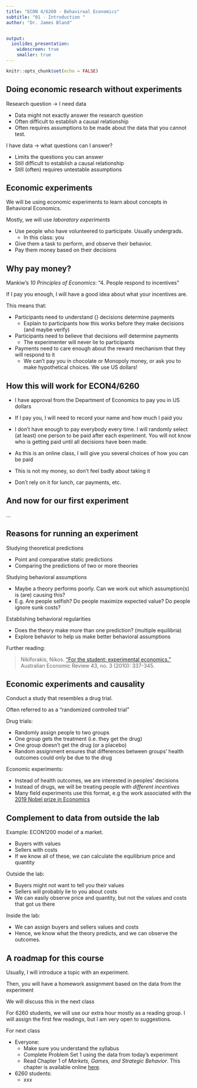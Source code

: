 ---
title: "ECON 4/6260 - Behaviroal Economics"
subtitle: "01 - Introduction "
author: "Dr. James Bland"


output:
  ioslides_presentation:
    widescreen: true
    smaller: true
---

```{r setup, include=FALSE}
knitr::opts_chunk$set(echo = FALSE)
```


## Doing economic research without experiments

Research question $\rightarrow$ I need data

* Data might not exactly answer the research question
* Often difficult to establish a causal relationship 
* Often requires assumptions to be made about the data that you cannot test.


I have data $\rightarrow$ what questions can I answer?

* Limits the questions you can answer
* Still difficult to establish a causal relationship
* Still (often) requires untestable assumptions

## Economic experiments

We will be using economic experiments to learn about concepts in Behavioral Economics.

Mostly, we will use *laboratory experiments*

* Use people who have volunteered to participate. Usually undergrads.
  + In this class: you
* Give them a task to perform, and observe their behavior.
* Pay them money based on their decisions

## Why pay money?

Mankiw's *10 Principles of Economics*: "4. People respond to incentives"

If I pay you enough, I will have a good idea about what your incentives are. 

This means that:

* Participants need to understand {\bf how} decisions determine payments
  + Explain to participants how this works before they make decisions (and maybe verify)
* Participants need to believe that decisions *will* determine payments 
  + The experimenter will never lie to participants
* Payments need to care enough about the reward mechanism that they will respond to it
  + We can't pay you in chocolate or Monopoly money, or ask you to make hypothetical choices. We use US dollars!

## How this will work for ECON4/6260


* I have approval from the Department of Economics to pay you in US dollars
* If I pay you, I will need to record your name and how much I paid you
* I don't have enough to pay everybody every time. I will randomly select (at least) one person to be paid after each experiment. You will not know who is getting paid until all decisions have been made.
* As this is an online class, I will give you several choices of how you can be paid

* This is not my money, so don't feel badly about taking it
* Don't rely on it for lunch, car payments, etc.

## And now for our first experiment

...

## Reasons for running an experiment 

Studying theoretical predictions

* Point and comparative static predictions
* Comparing the predictions of two or more theories

Studying behavioral assumptions

* Maybe a theory performs poorly. Can we work out which assumption(s) is (are) causing this?
* E.g. Are people selfish? Do people maximize expected value? Do people ignore sunk costs?



Establishing behavioral regularities

* Does the theory make more than one prediction? (multiple equilibria)
* Explore behavior to help us make better behavioral assumptions


Further reading: 

> Nikiforakis, Nikos. ["For the student: experimental economics."](https://onlinelibrary.wiley.com/doi/full/10.1111/j.1467-8462.2010.00607.x?casa_token=K6AYdLRDvdAAAAAA%3AideO69vzWNyKiBui76sE4jOLASAPBw0JoDZ97Uxy0POWYZ_pOV-T1feeFWAOtUdY9fWIYXcFSNGe3RJ6) Australian Economic Review 43, no. 3 (2010): 337-345.

## Economic experiments and causality

Conduct a study that resembles a drug trial.

Often referred to as a "randomized controlled trial"


Drug trials:

* Randomly assign people to two groups
* One group gets the treatment (i.e. they get the drug)
* One group doesn't get the drug (or a placebo)
* Random assignment ensures that differences between groups' health outcomes could only be due to the drug

Economic experiments:

* Instead of health outcomes, we are interested in peoples' decisions
* Instead of drugs, we will be treating people with *different incentives*
* Many field experiments use this format, e.g the work associated with the [2019 Nobel prize in Economics](https://www.nobelprize.org/prizes/economic-sciences/2019/press-release/)

## Complement to data from outside the lab

Example: ECON1200 model of a market.

* Buyers with values
* Sellers with costs
* If we know all of these, we can calculate the equilibrium price and quantity


Outside the lab:

* Buyers might not want to tell you their values
* Sellers will probably lie to you about costs
* We can easily observe price and quantity, but not the values and costs that got us there


Inside the lab:

* We can assign buyers and sellers values and costs
* Hence, we know what the theory predicts, and we can observe the outcomes.

## A roadmap for this course

Usually, I will introduce a topic with an experiment.

Then, you will have a homework assignment based on the data from the experiment

We will discuss this in the next class

For 6260 students, we will use our extra hour mostly as a reading group. I will assign the first few readings, but I am very open to suggestions. 

For next class

* Everyone:
  + Make sure you understand the syllabus
  + Complete Problem Set 1 using the data from today's experiment
  + Read Chapter 1 of *Markets, Games, and Strategic Behavior*. This chapter is available online [here](https://press.princeton.edu/books/hardcover/9780691179247/markets-games-and-strategic-behavior).
* 6260 students:
  + xxx




